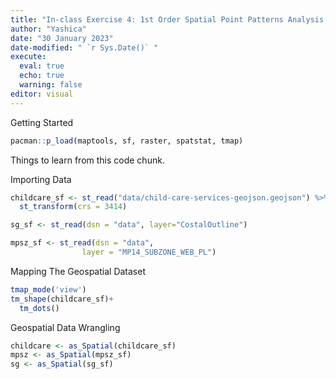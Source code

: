 ```yaml
---
title: "In-class Exercise 4: 1st Order Spatial Point Patterns Analysis Methods"
author: "Yashica"
date: "30 January 2023"
date-modified: " `r Sys.Date()` "
execute: 
  eval: true
  echo: true
  warning: false
editor: visual
---
```


Getting Started

```r
pacman::p_load(maptools, sf, raster, spatstat, tmap)
```

Things to learn from this code chunk.

Importing Data

```r
childcare_sf <- st_read("data/child-care-services-geojson.geojson") %>%
  st_transform(crs = 3414)
```

```r
sg_sf <- st_read(dsn = "data", layer="CostalOutline")
```

```r
mpsz_sf <- st_read(dsn = "data", 
                layer = "MP14_SUBZONE_WEB_PL")
```

Mapping The Geospatial Dataset

```r
tmap_mode('view')
tm_shape(childcare_sf)+
  tm_dots()
```

Geospatial Data Wrangling

```r
childcare <- as_Spatial(childcare_sf)
mpsz <- as_Spatial(mpsz_sf)
sg <- as_Spatial(sg_sf)
```
